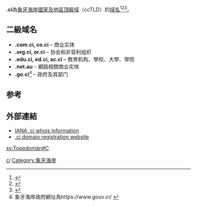 {{expand English|time=2018-04-01T09:06:39+00:00}}
{{Infobox Top level domain
| name          = .ci
| background    = #CCF
| type          = [[國家及地區頂級域|國家及地區頂級域]]
| status        = 活躍
| intendeduse   = 
| structure     = 提供二層域名及三層域名
| website       = [http://nic.ci/]
}}
'''.ci'''為[[科特迪瓦|象牙海岸]][[國家及地區頂級域|國家及地區頂級域]]（ccTLD）的[[域名|域名]]<ref>{{Cite book|title=常用电脑词语速查手册|last=何弘主编|first=|publisher=西安：西安出版社|year=2000|isbn=7-80594-644-2|location=|pages=201-202}}</ref><ref>{{Cite book|title=英德汉广播电视技术词典|last=（德）赫伯特·蒂尔曼（Herbert Tillmann）编；梁瑛等译|first=|publisher=北京：中国广播电视出版社|year=2002|isbn=7-5043-3793-5|location=|pages=440-442}}</ref><ref>{{Cite book|title=大学计算机基础|last=刘丕娥主编|first=|publisher=哈尔滨：哈尔滨工业大学出版社|year=2010|isbn=978-7-5603-3056-3|location=|pages=342-345}}</ref>。
==二級域名==
*'''.com.ci, co.ci''' – 商业实体
*'''.org.ci, or.ci''' – 协会和非营利组织
*'''.edu.ci, ed.ci, ac.ci''' – 教育机构、學校、大學、學院
*'''.net.au''' – 網路相關商业实体
* '''.go.ci'''<ref>象牙海岸政府網址為https://www.gouv.ci/ {{Wayback|url=https://www.gouv.ci/ |date=20220110065921 }}</ref> – 政府及其部门

== 参考 ==
{{reflist}}

== 外部連結 ==
* [http://www.iana.org/root-whois/ci.htm IANA .ci whois information]{{Wayback|url=http://www.iana.org/root-whois/ci.htm |date=20060426234408 }}
* [https://web.archive.org/web/20070522181642/http://www.nic.ci/ .ci domain registration website]

{{CcTLD}}
{{网络小作品}}

[[Category:國家及地區頂級域|ci]]
[[Category:象牙海岸|Category:象牙海岸]]

[[sv:Toppdomän#C|sv:Toppdomän#C]]